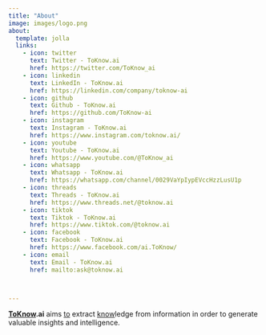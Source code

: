 ```yaml
---
title: "About"
image: images/logo.png
about:
  template: jolla
  links:
    - icon: twitter
      text: Twitter - ToKnow.ai
      href: https://twitter.com/ToKnow_ai
    - icon: linkedin
      text: LinkedIn - ToKnow.ai
      href: https://linkedin.com/company/toknow-ai
    - icon: github
      text: Github - ToKnow.ai
      href: https://github.com/ToKnow-ai
    - icon: instagram
      text: Instagram - ToKnow.ai
      href: https://www.instagram.com/toknow.ai/
    - icon: youtube
      text: Youtube - ToKnow.ai
      href: https://www.youtube.com/@ToKnow_ai
    - icon: whatsapp
      text: Whatsapp - ToKnow.ai
      href: https://whatsapp.com/channel/0029VaYpIypEVccHzzLusU1p
    - icon: threads
      text: Threads - ToKnow.ai
      href: https://www.threads.net/@toknow.ai
    - icon: tiktok
      text: Tiktok - ToKnow.ai
      href: https://www.tiktok.com/@toknow.ai
    - icon: facebook
      text: Facebook - ToKnow.ai
      href: https://www.facebook.com/ai.ToKnow/
    - icon: email
      text: Email - ToKnow.ai
      href: mailto:ask@toknow.ai


      
---
```


<b><u>ToKnow</u>.ai</b> aims <u>to</u> extract <u>know</u>ledge from information in order to generate valuable insights and intelligence.
